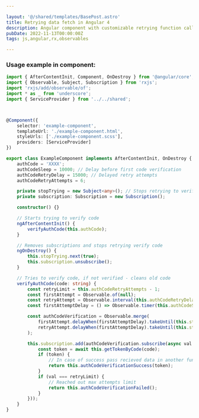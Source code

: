 ```yaml
---

layout: '@/shared/templates/BasePost.astro'
title: Retrying data fetch in Angular 4
description: Angular component with customizable retrying function calls, done with…
pubDate: 2022-11-13T00:00:00Z
tags: js,angular,rx,observables

---
```




### Usage example in component:

```typescript
import { AfterContentInit, Component, OnDestroy } from '@angular/core';
import { Observable, Subject, Subscription } from 'rxjs';
import 'rxjs/add/observable/of';
import * as _ from 'underscore';
import { ServiceProvider } from '../../shared';



@Component({
    selector: 'example-component',
    templateUrl: './example-component.html',
    styleUrls: ['./example-component.scss'],
    providers: [ServiceProvider]
})

export class ExampleComponent implements AfterContentInit, OnDestroy {
    authCode = 'XXXX';
    authCodeSleep = 10000; // Delay before first code verification
    authCodeRetryDelay = 15000; // Delayed retry attempts
    authCodeRetryAttempts = 6;

    private stopTrying = new Subject<any>(); // Stops retrying to verify auth code
    private subscription: Subscription = new Subscription();

    constructor() {}

    // Starts trying to verify code
    ngAfterContentInit() {
        verifyAuthCode(this.authCode);
    }

    // Removes subscriptions and stops retrying verify code
    ngOnDestroy() {
        this.stopTrying.next(true);
        this.subscription.unsubscribe();
    }

    // Tries to verify code, if not verified - cleans old code
    verifyAuthCode(code: string) {
        const retryLimit = this.authCodeRetryAttempts - 1;
        const firstAttempt = Observable.of(null);
        const retryAttempt = Observable.interval(this.authCodeRetryDelay);
        const firstAttemptDelay = () => Observable.timer(this.authCodeSleep);

        const authCodeVerification = Observable.merge(
            firstAttempt.delayWhen(firstAttemptDelay).takeUntil(this.stopTrying),
            retryAttempt.delayWhen(firstAttemptDelay).takeUntil(this.stopTrying)
        );

        this.subscription.add(authCodeVerification.subscribe(async val => {
            const token = await this.getTokenByCode(code);
            if (token) {
                // In case of success pass recieved data in another function
                return this.authCodeVerificationSuccess(token);
            }
            if (val === retryLimit) {
                // Reached out max attempts limit
                return this.authCodeVerificationFailed();
            }
        }));
    }
}
```
